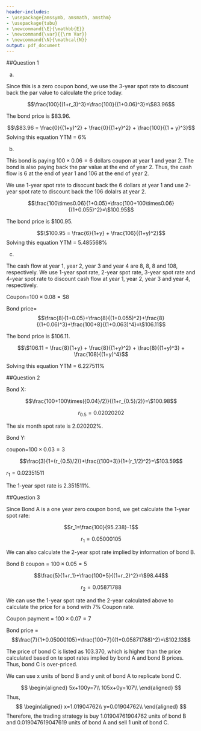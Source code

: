 ```yaml
---
header-includes:
- \usepackage{amssymb, amsmath, amsthm}
- \usepackage{tabu}
- \newcommand{\E}{\mathbb{E}}
- \newcommand{\var}{{\rm Var}}
- \newcommand{\N}{\mathcal{N}}
output: pdf_document
---
```


\noindent \begin{tabu} to \textwidth {@{}X[4 l] @{}X[r]}
  \textbf{HW 2}           & \\ 
  \textbf{MFE 400: Investment}   & \\ 
  \textbf{Professor Chernov}         & \\
  \textbf{Group 6}          &\\
  \textbf{Students: Xiahao Wang, Juan Manuel Ferreyra Maspero, Xinyue Zhu, Yichu Li, Mu Lin}
\end{tabu}

##Question 1

(a)

Since this is a zero coupon bond, we use the 3-year spot rate to discount back the par value to calculate the price today.

$$\frac{100}{(1+r_3)^3}=\frac{100}{(1+0.06)^3}=\$83.96$$

The bond price is $83.96.

$$\$83.96 = \frac{0}{(1+y)^2} + \frac{0}{(1+y)^2} + \frac{100}{(1 + y)^3}$$
Solving this equation YTM = 6%




(b)

This bond is paying $100\times0.06=6$ dollars coupon at year 1 and year 2. The bond is also paying back the par value at the end of year 2. Thus, the cash flow is 6 at the end of year 1 and 106 at the end of year 2.

We use 1-year spot rate to disocunt back the 6 dollars at year 1 and use 2-year spot rate to discount back the 106 dolalrs at year 2.

$$\frac{100\times0.06}{1+0.05}+\frac{100+100\times0.06}{(1+0.055)^2}=\$100.95$$
  
The bond price is $100.95.


$$\$100.95 = \frac{6}{1+y} + \frac{106}{(1+y)^2}$$
Solving this equation YTM = 5.485568%

(c)

The cash flow at year 1, year 2, year 3 and year 4 are 8, 8, 8 and 108, respectively. We use 1-year spot rate, 2-year spot rate, 3-year spot rate and 4-year spot rate to discount cash flow at year 1, year 2, year 3 and year 4, respectively.

Coupon=$100\times{0.08}=\$8$

Bond price=$$\frac{8}{1+0.05}+\frac{8}{(1+0.055)^2}+\frac{8}{(1+0.06)^3}+\frac{100+8}{(1+0.063)^4}=\$106.11$$

The bond price is $106.11.

$$\$106.11 = \frac{8}{1+y} + \frac{8}{(1+y)^2} + \frac{8}{(1+y)^3} + \frac{108}{(1+y)^4}$$

Solving this equation YTM = 6.227511%

##Question 2

Bond X:

$$\frac{100+100\times({0.04}/2)}{(1+r_{0.5}/2)}=\$100.98$$

$$r_{0.5}=0.02020202$$

The six month spot rate is 2.020202%.



Bond Y:

coupon=$100\times0.03=3$

$$\frac{3}{1+(r_{0.5}/2)}+\frac{(100+3)}{1+(r_1/2)^2}=\$103.59$$

$r_1=0.02351511$

The 1-year spot rate is 2.351511%.

##Question 3

Since Bond A is a one year zero coupon bond, we get calculate the 1-year spot rate:

$$r_1=\frac{100}{95.238}-1$$

$$r_1=0.05000105$$


We can also calculate the 2-year spot rate implied by information of bond B.

Bond B coupon = $100\times{0.05}=5$

$$\frac{5}{1+r_1}+\frac{100+5}{(1+r_2)^2}=\$98.44$$

$$r_2=0.05871788$$


We can use the 1-year spot rate and the 2-year calculated above to calculate the price for a bond with 7% Coupon rate.

Coupon payment = $100\times{0.07}=7$

Bond price = $$\frac{7}{1+0.05000105}+\frac{100+7}{(1+0.05871788)^2}=\$102.13$$


The price of bond C is listed as 103.370, which is higher than the price calculated based on te spot rates implied by bond A and bond B prices. Thus, bond C is over-priced.

We can use x units of bond B and y unit of bond A to replicate bond C.

$$
\begin{aligned}
5x+100y=7\\
105x+0y=107\\
\end{aligned}
$$
Thus,
$$
\begin{aligned}
x=1.01904762\\
y=0.01904762\\
\end{aligned}
$$
Therefore, the trading strategy is buy 1.01904761904762 units of bond B and 0.019047619047619 units of bond A and sell 1 unit of bond C.



